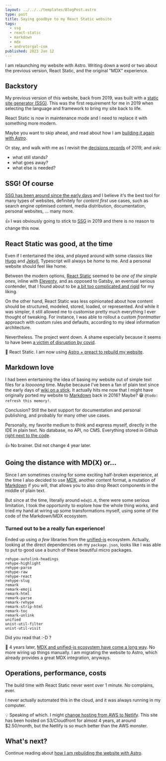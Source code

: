 ```yaml
---
layout: ../../../templates/BlogPost.astro
type: post
title: Saying goodbye to my React Static website
tags:
  - ssg
  - react-static
  - markdown
  - mdx
  - andretorgal-com
published: 2023 Jan 12
---
```


<Abstract>

I am relaunching my website with Astro. Writing down a word or two about the previous version, React Static, and the original "MDX" experience.

</Abstract>

## Backstory

My previous version of this website, back from 2019, was built with a [static site generator (SSG)](/tags/ssg). This was the first requirement for me in 2019 when selecting the language and framework to bring my site back to life.

React Static is now in maintenance mode and I need to replace it with something more modern.

Maybe you want to skip ahead, and read about how I am [building it again with Astro](/posts/2023-01/building-my-website-with-astro-mdx-preact).

Or stay, and walk with me as I revisit the [decisions records](/meta/records) of 2019, and ask:

- what still stands?
- what goes away?
- what else is needed?

## SSG! Of course

[SSG has been around since the early days](/posts/2019-06/static-site-generators-brief-history) and I believe it's the best tool for many types of websites, definitely for _content first_ use cases, such as search engine optimised content, media distribution, documentation, personal websites, ... many more.

:thumbsup: I was obviously going to stick to [SSG](/tags/ssg) in 2019 and there is no reason to change this now.

## React Static was good, at the time

Even if I entertained the idea, and played around with some classics like [Hugo](https://gohugo.io/) and [Jekyll](https://jekyllrb.com/), Typescript will always be _home_ to me. And a personal website should feel like home.

Between the modern options, [React Static](/meta/records/rejected/react-static) seemed to be _one of the simple ones_, inline with [Eleventy](https://www.11ty.dev/), and as opposed to Gatsby, an eventual serious contender, that I found about to be [a bit too complicated and rigid](/meta/records/rejected/gatsby) for my liking.

On the other hand, React Static was less opinionated about how content should be structured, modeled, stored, loaded, or represented. And while it was simpler, it still allowed me to customise pretty much everything I ever thought of tweaking. For instance, I was able to rollout a custom _frontmatter_ approach with custom rules and defaults, according to my ideal information architecture.

Nevertheless. The project went down. A shame especially because it seems to have been [a victim of disruption by covid](https://github.com/react-static/react-static/discussions/1661).

:no_entry_sign: React Static. I am now using [Astro + preact to rebuild my website](/posts/2023-01/building-my-website-with-astro-mdx-preact).

## Markdown love

I had been entertaining the idea of basing my website out of simple text files for a _looooong_ time. Maybe because I've been a fan of plain text since the early days of [wiki on a stick](https://www.mediawiki.org/wiki/Manual:Wiki_on_a_stick). It actually hits me now that I might have originally ported my website to [Markdown](/tags/markdown) back in 2016? Maybe? :grin: `@todo: refresh this memory!`.

Conclusion? Still the best support for documentation and personal publishing, and probably for many other use cases.

Personally, my favorite medium to think and express myself, directly in the IDE in plain text. No database, no API, no CMS. Everything stored in Github [right next to the code](https://github.com/andrezero/andretorgal-site/tree/main/src/pages).

:thumbsup: No brainer. Did not change 4 year later.

## Going the distance with MD(X) or...

Since I am sometimes craving for some exciting half-broken experience, at the time I also decided to use [MDX](/tags/mdx), another content format, a mutation of [Markdown](https://tags/markdown) if you will, that allows you to also drop React components in the middle of plain text.

But since at the time, literally around `mdx@1.0`, there were some serious limitation, I took the opportunity to explore how the whole thing works, and tried my hand at wiring up some transformations myself, using some of the code of the Markdown/MDX ecosystem.

### Turned out to be a really fun experience!

Ended up using _a few_ libraries from the [unified-js](/tags/unified-js) ecosystem. Actually, looking at the direct dependencies on my `package.json`, looks like I was able to put to good use a bunch of these beautiful micro packages.

```
rehype-autolink-headings
rehype-highlight
rehype-parse
rehype-raw
rehype-react
rehype-slug
remark
remark-emoji
remark-html
remark-parse
remark-rehype
remark-strip-html
remark-toc
remark-unlink
unified
unist-util-filter
unist-util-visit
```

Did you read that :-D ?

:exploding_head: 4 years later, [MDX and unified-js ecosystem have come a long way](/posts/2023-01/unified-js-is-going-to-be-around-for-a-long-time.md). No more wiring up things manually. I am migrating the website to Astro, which already provides a great MDX integration, anyways.

## Operations, performance, costs

The build time with React Static never went over 1 minute. No complains, ever.

I never actually automated this in the cloud, and it was always running in my computer.

:bulb: Speaking of which. I might [change hosting from AWS to Netlify](/meta/records/pending/hosting-netlify-or-s3). This site has been hosted on S3/Cloudfront for almost 4 years, at around $2.50/month, but the Netlify is so much better than the AWS monster.

## What's next?

Continue reading about [how I am rebuilding the website with Astro](/posts/2023-01/building-my-website-with-astro-mdx-preact).
